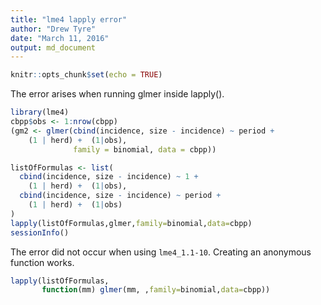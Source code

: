 ```yaml
---
title: "lme4 lapply error"
author: "Drew Tyre"
date: "March 11, 2016"
output: md_document
---
```


```r
knitr::opts_chunk$set(echo = TRUE)
```

The error arises when running glmer inside lapply(). 

```r
library(lme4)
cbpp$obs <- 1:nrow(cbpp)
(gm2 <- glmer(cbind(incidence, size - incidence) ~ period +
    (1 | herd) +  (1|obs),
              family = binomial, data = cbpp))

listOfFormulas <- list(
  cbind(incidence, size - incidence) ~ 1 +
    (1 | herd) +  (1|obs),
  cbind(incidence, size - incidence) ~ period +
    (1 | herd) +  (1|obs)
)
lapply(listOfFormulas,glmer,family=binomial,data=cbpp)
sessionInfo()
```
The error did not occur when using `lme4_1.1-10`.
Creating an anonymous function works.

```r
lapply(listOfFormulas,
       function(mm) glmer(mm, ,family=binomial,data=cbpp))

```


